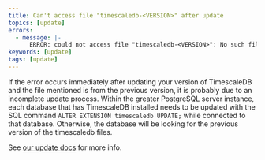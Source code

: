```yaml
---
title: Can't access file "timescaledb-<VERSION>" after update
topics: [update]
errors:
  - message: |-
      ERROR: could not access file "timescaledb-<VERSION>": No such file or directory
keywords: [update]
tags: [update]
---
```


<!---
* Keep this section in alphabetical order
* Use this format for writing troubleshooting sections:
 - Cause: What causes the problem?
 - Consequence: What does the user see when they hit this problem?
 - Fix/Workaround: What can the user do to fix or work around the problem? Provide a "Resolving" Procedure if required.
 - Result: When the user applies the fix, what is the result when the same action is applied?
* Copy this comment at the top of every troubleshooting page
-->

If the error occurs immediately after updating your version of TimescaleDB and
the file mentioned is from the previous version, it is probably due to an incomplete
update process. Within the greater PostgreSQL server instance, each
database that has TimescaleDB installed needs to be updated with the SQL command
`ALTER EXTENSION timescaledb UPDATE;` while connected to that database.  Otherwise,
the database will be looking for the previous version of the timescaledb files.

See [our update docs][update-db] for more info.

[update-db]: /how-to-guides/update-timescaledb/
